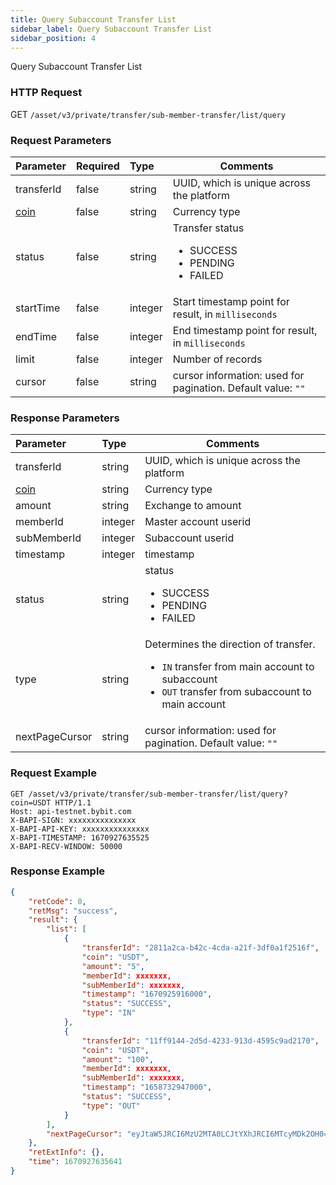 ```yaml
---
title: Query Subaccount Transfer List
sidebar_label: Query Subaccount Transfer List
sidebar_position: 4
---
```



Query Subaccount Transfer List

### HTTP Request
GET `/asset/v3/private/transfer/sub-member-transfer/list/query`

### Request Parameters
| Parameter | Required | Type | Comments|
|:----- |:-------|:-----|------ |
|transferId | false |string |UUID, which is unique across the platform |
|[coin](../enum#coin)|false|string |Currency type |
|status |false |string |Transfer status<ul><li>SUCCESS</li><li>PENDING</li><li>FAILED</li></ul>|
|startTime |false |integer |Start timestamp point for result, in `milliseconds` |
|endTime |false |integer |End timestamp point for result, in `milliseconds` |
|limit |false |integer |Number of records|
|cursor |false |string |cursor information: used for pagination. Default value: `""`|

### Response Parameters
| Parameter | Type | Comments|
|:----- |:-----|----- |
|transferId |string |UUID, which is unique across the platform |
|[coin](../enum#coin)|string |Currency type |
|amount |string |Exchange to amount |
|memberId |integer | Master account userid|
|subMemberId |integer|Subaccount userid |
|timestamp |integer |timestamp|
|status|string |status<ul><li>SUCCESS</li><li>PENDING</li><li>FAILED</li> </ul>|
|type |string |Determines the direction of transfer.<ul><li>`IN` transfer from main account to subaccount</li><li>`OUT` transfer from subaccount to main account</li> </ul>|
|nextPageCursor |string |cursor information: used for pagination. Default value: `""`|

### Request Example

<Tabs>
<TabItem value="console" label="Console">

```http
GET /asset/v3/private/transfer/sub-member-transfer/list/query?coin=USDT HTTP/1.1
Host: api-testnet.bybit.com
X-BAPI-SIGN: xxxxxxxxxxxxxxx
X-BAPI-API-KEY: xxxxxxxxxxxxxxx
X-BAPI-TIMESTAMP: 1670927635525
X-BAPI-RECV-WINDOW: 50000
```
</TabItem>
</Tabs>

### Response Example

<Tabs>
<TabItem value="js linear" label="assets">

```json
{
    "retCode": 0,
    "retMsg": "success",
    "result": {
        "list": [
            {
                "transferId": "2811a2ca-b42c-4cda-a21f-3df0a1f2516f",
                "coin": "USDT",
                "amount": "5",
                "memberId": xxxxxxx,
                "subMemberId": xxxxxxx,
                "timestamp": "1670925916000",
                "status": "SUCCESS",
                "type": "IN"
            },
            {
                "transferId": "11ff9144-2d5d-4233-913d-4595c9ad2170",
                "coin": "USDT",
                "amount": "100",
                "memberId": xxxxxxx,
                "subMemberId": xxxxxxx,
                "timestamp": "1658732947000",
                "status": "SUCCESS",
                "type": "OUT"
            }
        ],
        "nextPageCursor": "eyJtaW5JRCI6MzU2MTA0LCJtYXhJRCI6MTcyMDk2OH0="
    },
    "retExtInfo": {},
    "time": 1670927635641
}
```
</TabItem>
</Tabs>